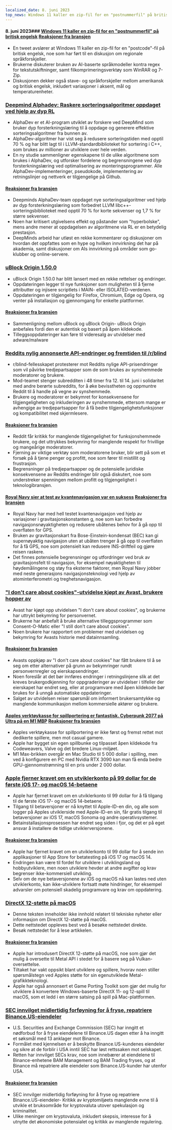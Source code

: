 ```yaml
---
localized_date: 8. juni 2023
top_news: Windows 11 kaller en zip-fil for en "postnummerfil" på britisk engelsk
---
```




<CallToAction />

<Steps>

#### 8. juni 2023### [Windows 11 kaller en zip-fil for en "postnummerfil" på britisk engelsk](https://twitter.com/JymFox/status/1665799627377975300) [Reaksjoner fra bransjen](http://news.ycombinator.com/item?id=36231313)

- En tweet avslører at Windows 11 kaller en zip-fil for en "postcode"-fil på britisk engelsk, noe som har ført til en diskusjon om regionale språkforskjeller.
- Brukerne diskuterer bruken av AI-baserte språkmodeller kontra regex for tekstutskiftninger, samt filkomprimeringsverktøy som WinRAR og 7-Zip.
- Diskusjonen dekker også stave- og språkforskjeller mellom amerikansk og britisk engelsk, inkludert variasjoner i aksent, mål og temperaturenheter.

### [Deepmind Alphadev: Raskere sorteringsalgoritmer oppdaget ved hjelp av dyp RL](https://www.nature.com/articles/s41586-023-06004-9)

- AlphaDev er et AI-program utviklet av forskere ved DeepMind som bruker dyp forsterkningslæring til å oppdage og generere effektive sorteringsalgoritmer fra bunnen av.
- AlphaDev-algoritmer har vist seg å redusere sorteringstiden med opptil 70 % og har blitt lagt til i LLVM-standardbiblioteket for sortering i C++, som brukes av millioner av utviklere over hele verden.
- En ny studie sammenligner egenskapene til de ulike algoritmene som brukes i AlphaDev, og utforsker fordelene og begrensningene ved dyp forsterkningslæring ved optimalisering av monteringsprogrammer. Alle AlphaDev-implementeringer, pseudokode, implementering av retningslinjer og nettverk er tilgjengelige på Github.

#### [Reaksjoner fra bransjen](http://news.ycombinator.com/item?id=36228125)

- Deepminds AlphaDev-team oppdaget nye sorteringsalgoritmer ved hjelp av dyp forsterkningslæring som forbedret LLVM libc++-sorteringsbiblioteket med opptil 70 % for korte sekvenser og 1,7 % for større sekvenser.
- Noen har kritisert utgivelsens effekt og påstander som "hyperbolske", mens andre mener at oppdagelsen av algoritmene via RL er en betydelig prestasjon.
- DeepMinds arbeid har utløst en rekke kommentarer og diskusjoner om hvordan det oppfattes som en hype og hvilken innvirkning det har på akademia, samt diskusjoner om AIs innvirkning på områder som go-klubber og online-servere.

### [uBlock Origin 1.50.0](https://github.com/gorhill/uBlock/releases/tag/1.50.0)

- uBlock Origin 1.50.0 har blitt lansert med en rekke rettelser og endringer.
- Oppdateringen legger til nye funksjoner som muligheten til å fjerne attributter og injisere scriptlets i MAIN- eller ISOLATED-verdenen.
- Oppdateringen er tilgjengelig for Firefox, Chromium, Edge og Opera, og venter på installasjon og gjennomgang for enkelte plattformer.

#### [Reaksjoner fra bransjen](http://news.ycombinator.com/item?id=36227411)

- Sammenligning mellom uBlock og uBlock Origin- uBlock Origin anbefales fordi den er autentisk og basert på åpen kildekode.
- Tilleggsoppdateringer kan føre til videresalg av utvidelser med adware/malware

### [Reddits nylig annonserte API-endringer og fremtiden til /r/blind](https://old.reddit.com/r/Blind/comments/13zr8h2/reddits_recently_announced_api_changes_and_the/)

- r/blind-fellesskapet protesterer mot Reddits nylige API-prisendringer som vil påvirke tredjepartsapper som de som brukes av synshemmede moderatorer og brukere.
- Mod-teamet stenger subredditen i 48 timer fra 12. til 14. juni i solidaritet med andre berørte subreddits, for å øke bevisstheten og oppmuntre Reddit til å handle på vegne av synshemmede.
- Brukere og moderatorer er bekymret for konsekvensene for tilgjengeligheten og inkluderingen av synshemmede, ettersom mange er avhengige av tredjepartsapper for å få bedre tilgjengelighetsfunksjoner og kompatibilitet med skjermlesere.

#### [Reaksjoner fra bransjen](http://news.ycombinator.com/item?id=36231016)

- Reddit får kritikk for manglende tilgjengelighet for funksjonshemmede brukere, og det uttrykkes bekymring for manglende respekt for frivillige og mangeårige moderatorer.
- Fjerning av viktige verktøy som moderatorene bruker, blir sett på som et forsøk på å tjene penger og profitt, noe som fører til mistillit og frustrasjon.
- Begrensninger på tredjepartsapper og de potensielle juridiske konsekvensene av Reddits endringer blir også diskutert, noe som understreker spenningen mellom profitt og tilgjengelighet i teknologibransjen.

#### [Royal Navy sier at test av kvantenavigasjon var en suksess](https://thequantuminsider.com/2023/06/06/royal-navy-says-quantum-navigation-test-a-success/) [Reaksjoner fra bransjen](http://news.ycombinator.com/item?id=36222625)

- Royal Navy har med hell testet kvantenavigasjon ved hjelp av variasjoner i gravitasjonskonstanten g, noe som kan forbedre navigasjonsnøyaktigheten og redusere ubåtenes behov for å gå opp til overflaten for GPS.
- Bruken av gravitasjonskart fra Bose-Einstein-kondensat (BEC) kan gi supernøyaktig navigasjon uten at ubåten trenger å gå opp til overflaten for å få GPS, noe som potensielt kan redusere INS-driftfeil og gjøre reisen raskere.
- Det finnes potensielle begrensninger og utfordringer ved bruk av gravitasjonsfelt til navigasjon, for eksempel nøyaktigheten til høydemålingene og støy fra eksterne faktorer, men Royal Navy jobber med neste generasjons navigasjonsteknologi ved hjelp av atominterferometri og treghetsnavigasjon.

### ["I don't care about cookies"-utvidelse kjøpt av Avast, brukere hopper av](https://addons.mozilla.org/en-US/firefox/addon/i-dont-care-about-cookies/reviews/?score=1&utm_content=addons-manager-reviews-link&utm_medium=firefox-browser&utm_source=firefox-browser)

- Avast har kjøpt opp utvidelsen "I don't care about cookies", og brukerne har uttrykt bekymring for personvernet.
- Brukerne har anbefalt å bruke alternative tilleggsprogrammer som Consent-O-Matic eller "I still don't care about cookies".
- Noen brukere har rapportert om problemer med utvidelsen og bekymring for Avasts historie med datainnsamling.

#### [Reaksjoner fra bransjen](http://news.ycombinator.com/item?id=36233068)

- Avasts oppkjøp av "I don't care about cookies" har fått brukere til å se seg om etter alternativer på grunn av bekymringer rundt personvernregler og eierskapsendringer.
- Noen foreslår at det bør innføres endringer i retningslinjene slik at det kreves brukergodkjenning for oppgraderinger av utvidelser i tilfeller der eierskapet har endret seg, eller at programvare med åpen kildekode bør brukes for å unngå automatiske oppdateringer.
- Salget av utvidelsen reiser spørsmål om informert brukersamtykke og manglende kommunikasjon mellom kommersielle aktører og brukere.

#### [Apples verktøykasse for spillportering er fantastisk. Cyberpunk 2077 på Ultra på en M1 MBP](https://twitter.com/isaacmarovitz/status/1666209780031971341) [Reaksjoner fra bransjen](http://news.ycombinator.com/item?id=36223927)

- Apples verktøykasse for spillportering er ikke først og fremst rettet mot dedikerte spillere, men mot casual gamere.
- Apple har bygget sin egen spillbunke og tilpasset åpen kildekode fra Codeweavers, Valve og det bredere Linux-miljøet.
- M1 Max-brikken overgår en Mac Studio til 5 000 dollar i spilling, men ved å konfigurere en PC med Nvidia RTX 3090 kan man få enda bedre GPU-gjennomstrømning til en pris under 2 000 dollar.

### [Apple fjerner kravet om en utviklerkonto på 99 dollar for de første iOS 17- og macOS 14-betaene](https://arstechnica.com/gadgets/2023/06/how-to-install-ios-17-and-macos-14-developer-betas-now-that-anyone-can-do-it/)

- Apple har fjernet kravet om en utviklerkonto til 99 dollar for å få tilgang til de første iOS 17- og macOS 14-betaene.
- Tilgang til betaversjoner er nå knyttet til Apple-ID-en din, og alle som logger på Apples utviklerside med Apple-ID-en sin, får gratis tilgang til betaversjoner av iOS 17, macOS Sonoma og andre operativsystemer.
- Betainstallasjonsprosessen har endret seg siden i fjor, og det er på eget ansvar å installere de tidlige utviklerversjonene.

#### [Reaksjoner fra bransjen](http://news.ycombinator.com/item?id=36230839)

- Apple har fjernet kravet om en utviklerkonto til 99 dollar for å sende inn applikasjoner til App Store for betatesting på iOS 17 og macOS 14.
- Endringen kan være til fordel for utviklere i utviklingsland og hobbyutviklere, men noen utviklere hevder at andre avgifter og krav begrenser ikke-kommersiell utvikling.
- Selv om de nye betaversjonene av iOS og macOS nå kan lastes ned uten utviklerkonto, kan ikke-utviklere fortsatt møte hindringer, for eksempel advarsler om potensiell skadelig programvare og krav om oppdatering.

### [DirectX 12-støtte på macOS](https://twitter.com/andytizer/status/1666131239575728130)

- Denne teksten inneholder ikke innhold relatert til tekniske nyheter eller informasjon om DirectX 12-støtte på macOS.
- Dette nettstedet oppleves best ved å besøke nettstedet direkte.
- Besøk nettstedet for å lese artikkelen.

#### [Reaksjoner fra bransjen](http://news.ycombinator.com/item?id=36222266)

- Apple har introdusert DirectX 12-støtte på macOS, noe som gjør det mulig å oversette til Metal API i stedet for å basere seg på Vulkan-oversettelse.
- Tiltaket har vakt oppsikt blant utviklere og spillere, hvorav noen stiller spørsmålstegn ved Apples støtte for sin egenutviklede Metal-grafikkteknologi.
- Apple har også annonsert et Game Porting Toolkit som gjør det mulig for utviklere å konvertere Windows-baserte DirectX 11- og 12-spill til macOS, som et ledd i en større satsing på spill på Mac-plattformen.

### [SEC innvilget midlertidig forføyning for å fryse, repatriere Binance.US-eiendeler](https://www.kitco.com/news/2023-06-07/SEC-granted-emergency-restraining-order-to-freeze-repatriate-Binance-US-assets.html)

- U.S. Securities and Exchange Commission (SEC) har inngitt et nødforbud for å fryse eiendelene til Binance.US dagen etter å ha inngitt et søksmål med 13 anklager mot Binance.
- Formålet med kjennelsen er å beskytte Binance.US-kundenes eiendeler og sikre at de forblir i USA inntil SEC har løst rettssaken mot selskapet.
- Retten har innvilget SECs krav, noe som innebærer at eiendelene til Binance-enhetene BAM Management og BAM Trading fryses, og at Binance må repatriere alle eiendeler som Binance.US-kunder har utenfor USA.

#### [Reaksjoner fra bransjen](http://news.ycombinator.com/item?id=36235143)

- SEC innvilger midlertidig forføyning for å fryse og repatriere Binance.US-eiendeler- Kritikk av kryptomiljøets manglende evne til å utvikle et bruksområde for kryptovaluta utover spekulasjon og kriminalitet.
- Ulike meninger om kryptovaluta, inkludert skepsis, interesse for å utnytte det økonomiske potensialet og kritikk av manglende regulering.

</Steps>
